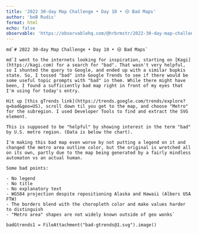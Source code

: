 ```yaml
---
title: '2022 30-day Map Challenge • Day 10 • 😒 Bad Maps'
author: 'boB Rudis'
format: html
echo: false
observable: 'https://observablehq.com/@hrbrmstr/2022-30-day-map-challenge-day-10-bad-maps'
---
```


```ojs
md`# 2022 30-day Map Challenge • Day 10 • 😒 Bad Maps`
```

```ojs
md`I went to the internets looking for inspiration, starting on [Kagi](https://kagi.com) for a search for "bad". That wasn't very helpful, so I shunted the query to Google, and ended up with a similar bupkis state. So, I tossed "bad" into Google Trends to see if there would be some useful topic prompts with "bad" in them. While there might have been, I found a sufficiently bad map right in front of my eyes that I'm using for today's entry.

Hit up [this gTrends link](https://trends.google.com/trends/explore?q=bad&geo=US), scroll down til you get to the map, and choose "Metro" for the subregion. I used Developer Tools to find and extract the SVG element.

This is supposed to be "helpful" by showing interest in the term "bad" by U.S. metro region. (Data is below the chart).

I'm making this bad map even worse by not putting a legend on it and changed the metro area outline color, but the original is wretched all on its own, partly due to the map being generated by a fairly mindless automaton vs an actual human.

Some bad points:

- No legend
- No title
- No explanatory text
- WGS84 projection despite repositioning Alaska and Hawaii (Albers USA FTW)
- The borders blend with the choropleth color and make values harder to distinguish
- "Metro area" shapes are not widely known outside of geo wonks`
```

```ojs
badGtrends1 = FileAttachment("bad-gtrends@1.svg").image()
```

```ojs

```

